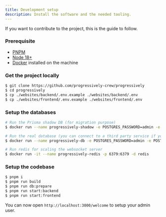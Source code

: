 ```yaml
---
title: Development setup
description: Install the software and the needed tooling.
---
```



If you want to contribute to the project, this is the guide to follow.

### Prerequisite

- [PNPM](https://pnpm.io/)
- [Node 18+](https://nodejs.org/en)
- [Docker](https://www.docker.com/) installed on the machine

### Get the project locally

```sh
$ git clone https://github.com/progressively-crew/progressively
$ cd progressively
$ cp ./websites/backend/.env.example ./websites/backend/.env
$ cp ./websites/frontend/.env.example ./websites/frontend/.env
```

### Setup the databases

```sh
# Run the Prisma shadow DB (for migration purpose)
$ docker run --name progressively-shadow -e POSTGRES_PASSWORD=admin -e POSTGRES_USER=admin -e POSTGRES_DB=progressively -p 5433:5432 -d postgres

# Run the real database (you can connect to a third party service if you prefer)
$ docker run --name progressively-db -e POSTGRES_PASSWORD=admin -e POSTGRES_USER=admin -e POSTGRES_DB=progressively -p 5432:5432 -d postgres

# Run redis for scaling the websocket server
$ docker run -it --name progressively-redis -p 6379:6379 -d redis
```

### Setup the codebase

```sh
$ pnpm i
$ pnpm run build
$ pnpm run db:prepare
$ pnpm run start:backend
$ pnpm run start:frontend
```

You can now open `http://localhost:3000/welcome` to setup your admin user.